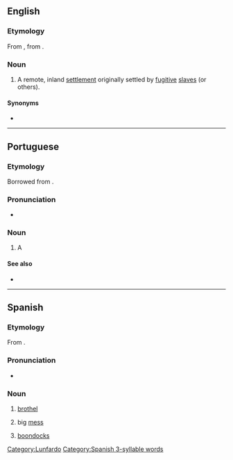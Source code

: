 {{also|Quilombo}}
==English==
{{wikipedia}}

===Etymology===
From {{etyl|pt|en}} {{m|pt|quilombo}}, from {{etyl|kmb|en}} {{m|kmb|kilombo}}.

===Noun===
{{en-noun}}

# {{lb|en|historical|in Brazil}} A remote, inland [[settlement]] originally settled by [[fugitive]] [[slave]]s (or others).

====Synonyms====
* {{l|en|palenque}}

----

==Portuguese==

===Etymology===
Borrowed from {{bor|pt|kmb|kilombo}}.

===Pronunciation===
* {{a|Brazil}} {{IPA|pt|[kiˈlõbu]}}

===Noun===
{{pt-noun|m}}

# A {{l|en|quilombo}}

====See also====
* {{l|pt|mocambo}}

----

==Spanish==

===Etymology===
From {{etyl|pt|es}} {{m|pt|quilombo}}.

===Pronunciation===
* {{es-IPA}}

===Noun===
{{es-noun|m}}

# {{lb|es|Argentina|lunfardo}} [[brothel]]
# {{lb|es|Argentina|lunfardo}} big [[mess]]
# {{lb|es|Venezuela}} [[boondocks]]

[[Category:Lunfardo]]
[[Category:Spanish 3-syllable words]]